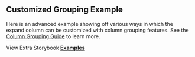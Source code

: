 
<Head>
  <title>{'Customized Grouping Example - Mantine React Table Open Docs'}</title>
  <meta
    name="description"
    content="A Mantine React Table example demonstrating various ways to customize the grouping UI."
  />
  <meta property="og:title" content="Column Grouping Example" />
  <meta
    property="og:description"
    content="A Mantine React Table example demonstrating various ways to customize the grouping UI."
  />
</Head>

## Customized Grouping Example

Here is an advanced example showing off various ways in which the expand column can be customized with column grouping features. See the [Column Grouping Guide](/docs/guides/column-grouping) to learn more.

<Examples isPage />

View Extra Storybook **[Examples](https://www.mantine-react-table-open.dev/?path=/story/features-column-grouping-examples)**
